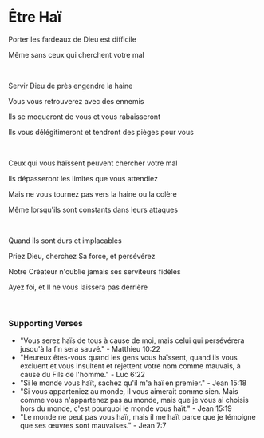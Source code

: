# Être Haï

Porter les fardeaux de Dieu est difficile

Même sans ceux qui cherchent votre mal

<br />

Servir Dieu de près engendre la haine

Vous vous retrouverez avec des ennemis

Ils se moqueront de vous et vous rabaisseront

Ils vous délégitimeront et tendront des pièges pour vous

<br />

Ceux qui vous haïssent peuvent chercher votre mal

Ils dépasseront les limites que vous attendiez

Mais ne vous tournez pas vers la haine ou la colère

Même lorsqu'ils sont constants dans leurs attaques

<br />

Quand ils sont durs et implacables

Priez Dieu, cherchez Sa force, et persévérez

Notre Créateur n'oublie jamais ses serviteurs fidèles

Ayez foi, et Il ne vous laissera pas derrière

<br />

### Supporting Verses

- "Vous serez haïs de tous à cause de moi, mais celui qui persévérera jusqu'à la fin sera sauvé." - Matthieu 10:22
- "Heureux êtes-vous quand les gens vous haïssent, quand ils vous excluent et vous insultent et rejettent votre nom comme mauvais, à cause du Fils de l'homme." - Luc 6:22
- "Si le monde vous haït, sachez qu'il m'a haï en premier." - Jean 15:18
- "Si vous apparteniez au monde, il vous aimerait comme sien. Mais comme vous n'appartenez pas au monde, mais que je vous ai choisis hors du monde, c'est pourquoi le monde vous haït." - Jean 15:19
- "Le monde ne peut pas vous haïr, mais il me haït parce que je témoigne que ses œuvres sont mauvaises." - Jean 7:7